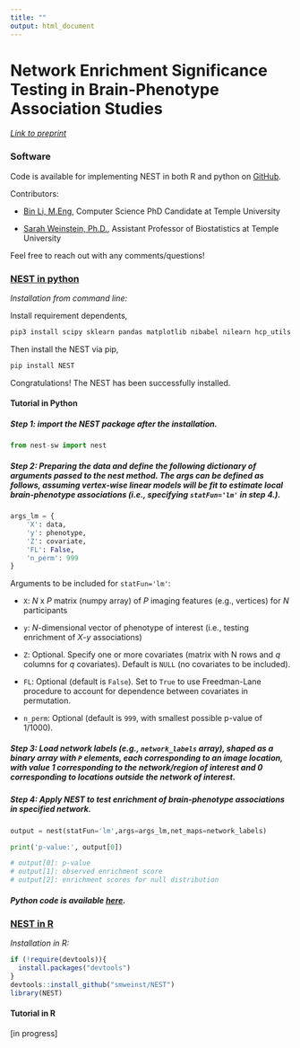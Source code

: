 ```yaml
---
title: ""
output: html_document
---
```


<style type="text/css">
.main-container {
  max-width: 1000px;
  margin-left: auto;
  margin-right: auto;
}
</style>

# Network Enrichment Significance Testing in Brain-Phenotype Association Studies
<!-- to do: list co-authors -->

[*Link to preprint*](https://www.biorxiv.org/content/10.1101/2023.11.10.566593v1)

### Software

Code is available for implementing NEST in both R and python on [GitHub](https://github.com/smweinst/NEST).

Contributors:

- [Bin Li, M.Eng](https://www.linkedin.com/in/bin-li-9261521b3/?locale=en_US), Computer Science PhD Candidate at Temple University

- [Sarah Weinstein, Ph.D.](https://smweinst.github.io), Assistant Professor of Biostatistics at Temple University

Feel free to reach out with any comments/questions!  

### [NEST in python](https://github.com/smweinst/NEST/tree/main/Python)
*Installation from command line:*

Install requirement dependents,
```bash
pip3 install scipy sklearn pandas matplotlib nibabel nilearn hcp_utils
```
Then install the NEST via pip,

```python
pip install NEST
```

Congratulations! The NEST has been successfully installed.

#### Tutorial in Python

##### Step 1: import the NEST package after the installation.
```python
from nest-sw import nest
```

##### Step 2: Preparing the data and define the following dictionary of arguments passed to the nest method. The args can be defined as follows, assuming vertex-wise linear models will be fit to estimate local brain-phenotype associations (i.e., specifying `statFun='lm'` in step 4.).

```python
args_lm = {
    'X': data,
    'y': phenotype,
    'Z': covariate, 
    'FL': False,
    'n_perm': 999
}
```

Arguments to be included for `statFun='lm'`: 

- `X`: *N* x *P* matrix (numpy array) of *P* imaging features (e.g., vertices) for *N* participants

- `y`: *N*-dimensional vector of phenotype of interest (i.e., testing enrichment of *X*-*y* associations)

- `Z`: Optional. Specify one or more covariates (matrix with N rows and *q* columns for *q* covariates). Default is `NULL` (no covariates to be included).

- `FL`: Optional (default is `False`). Set to `True` to use Freedman-Lane procedure to account for dependence between covariates in permutation.

- `n_perm`: Optional (default is `999`, with smallest possible p-value of 1/1000).

##### Step 3: Load network labels (e.g., `network_labels` array), shaped as a binary array with `P` elements, each corresponding to an image location, with value 1 corresponding to the network/region of interest and 0 corresponding to locations outside the network of interest.

##### Step 4: Apply NEST to test enrichment of brain-phenotype associations in specified network.
```python
output = nest(statFun='lm',args=args_lm,net_maps=network_labels)

print('p-value:', output[0])

# output[0]: p-value
# output[1]: observed enrichment score
# output[2]: enrichment scores for null distribution
```

##### Python code is available [here](https://github.com/smweinst/NEST/blob/main/Python/example.py).

### [NEST in R](https://github.com/smweinst/NEST/tree/main/R)
*Installation in R:*  
```r
if (!require(devtools)){
  install.packages("devtools")
}
devtools::install_github("smweinst/NEST")
library(NEST)
```

#### Tutorial in R
[in progress]
